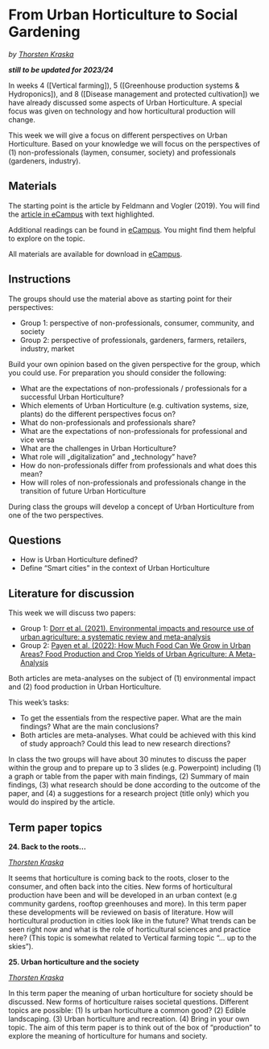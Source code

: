 # From Urban Horticulture to Social Gardening {#urban_hort}
*by [Thorsten Kraska](http://www.hortibonn.de/author/dr.-thorsten-kraska/)*

***still to be updated for 2023/24***

In weeks 4 ([Vertical farming]), 5 ([Greenhouse production systems & Hydroponics]), and 8 ([Disease management and protected cultivation]) we have already discussed some aspects of Urban Horticulture. A special focus was given on technology and how horticultural production will change.

This week we will give a focus on different perspectives on Urban Horticulture. Based on your knowledge we will focus on the perspectives of (1) non-professionals (laymen, consumer, society) and professionals (gardeners, industry).

## Materials {#urban_hort_materials}

The starting point is the article by Feldmann and Vogler (2019). You will find the [article in eCampus](https://ecampus.uni-bonn.de/goto_ecampus_file_2866702_download.html) with text highlighted.

Additional readings can be found in [eCampus](https://ecampus.uni-bonn.de/goto_ecampus_fold_2866704.html). You might find them helpful to explore on the topic.

All materials are available for download in [eCampus](https://ecampus.uni-bonn.de/goto_ecampus_fold_2866698.html).

## Instructions

The groups should use the material above as starting point for their perspectives:

-   Group 1: perspective of non-professionals, consumer, community, and society
-   Group 2: perspective of professionals, gardeners, farmers, retailers, industry, market

Build your own opinion based on the given perspective for the group, which you could use. For preparation you should consider the following:

-   What are the expectations of non-professionals / professionals for a successful Urban Horticulture?
-   Which elements of Urban Horticulture (e.g. cultivation systems, size, plants) do the different perspectives focus on?
-   What do non-professionals and professionals share?
-   What are the expectations of non-professionals for professional and vice versa
-   What are the challenges in Urban Horticulture?
-   What role will „digitalization" and „technology" have?
-   How do non-professionals differ from professionals and what does this mean?
-   How will roles of non-professionals and professionals change in the transition of future Urban Horticulture

During class the groups will develop a concept of Urban Horticulture from one of the two perspectives.

## Questions

-   How is Urban Horticulture defined?
-   Define "Smart cities" in the context of Urban Horticulture

## Literature for discussion

This week we will discuss two papers:

-   Group 1: [Dorr et al. (2021). Environmental impacts and resource use of urban agriculture: a systematic review and meta-analysis](https://ecampus.uni-bonn.de/goto_ecampus_file_2866761_download.html)
-   Group 2: [Payen et al. (2022): How Much Food Can We Grow in Urban Areas? Food Production and Crop Yields of Urban Agriculture: A Meta-Analysis](https://ecampus.uni-bonn.de/goto_ecampus_file_3215874_download.html)

Both articles are meta-analyses on the subject of (1) environmental impact and (2) food production in Urban Horticulture.

This week's tasks:

-   To get the essentials from the respective paper. What are the main findings? What are the main conclusions?
-   Both articles are meta-analyses. What could be achieved with this kind of study approach? Could this lead to new research directions?

In class the two groups will have about 30 minutes to discuss the paper within the group and to prepare up to 3 slides (e.g. Powerpoint) including (1) a graph or table from the paper with main findings, (2) Summary of main findings, (3) what research should be done according to the outcome of the paper, and (4) a suggestions for a research project (title only) which you would do inspired by the article.

## Term paper topics {#urban_hort_term_papers}

**24. Back to the roots...**

[*Thorsten Kraska*](http://www.hortibonn.de/author/dr.-thorsten-kraska/)

It seems that horticulture is coming back to the roots, closer to the consumer, and often back into the cities. New forms of horticultural production have been and will be developed in an urban context (e.g community gardens, rooftop greenhouses and more). In this term paper these developments will be reviewed on basis of literature. How will horticultural production in cities look like in the future? What trends can be seen right now and what is the role of horticultural sciences and practice here? (This topic is somewhat related to Vertical farming topic "... up to the skies").

**25. Urban horticulture and the society**

[*Thorsten Kraska*](http://www.hortibonn.de/author/dr.-thorsten-kraska/)

In this term paper the meaning of urban horticulture for society should be discussed. New forms of horticulture raises societal questions. Different topics are possible: (1) Is urban horticulture a common good? (2) Edible landscaping. (3) Urban horticulture and recreation. (4) Bring in your own topic. The aim of this term paper is to think out of the box of "production" to explore the meaning of horticulture for humans and society.
